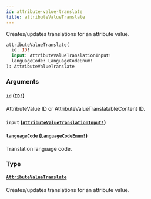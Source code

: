 ```yaml
---
id: attribute-value-translate
title: attributeValueTranslate
---
```


Creates/updates translations for an attribute value.

```graphql
attributeValueTranslate(
  id: ID!
  input: AttributeValueTranslationInput!
  languageCode: LanguageCodeEnum!
): AttributeValueTranslate

```

### Arguments

#### `id` ([`ID!`](../../../developer/api-reference/scalars/id))

AttributeValue ID or AttributeValueTranslatableContent ID.

#### `input` ([`AttributeValueTranslationInput!`](../../../developer/api-reference/inputs/attribute-value-translation-input))

#### `languageCode` ([`LanguageCodeEnum!`](../../../developer/api-reference/enums/language-code-enum))

Translation language code.

### Type

#### [`AttributeValueTranslate`](../../../developer/api-reference/objects/attribute-value-translate)

Creates/updates translations for an attribute value.
